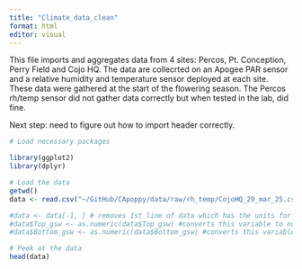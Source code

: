 ```yaml
---
title: "Climate_data_clean"
format: html
editor: visual
---
```


This file imports and aggregates data from 4 sites: Percos, Pt. Conception, Perry Field and Cojo HQ. The data are collecrted on an Apogee PAR sensor and a relative humidity and temperature sensor deployed at each site. These data were gathered at the start of the flowering season. The Percos rh/temp sensor did not gather data correctly but when tested in the lab, did fine.

Next step: need to figure out how to import header correctly.

```r

# Load necessary packages

library(ggplot2)
library(dplyr)

# Load the data
getwd()
data <- read.csv("~/GitHub/CApoppy/data/raw/rh_temp/CojoHQ_29_mar_25.csv", header = FALSE)

#data <- data[-1, ] # removes 1st line of data which has the units for the variables
#data$Top_gsw <- as.numeric(data$Top_gsw) #converts this variable to numeric, header row caused it to be character
#data$Bottom_gsw <- as.numeric(data$Bottom_gsw) #converts this variable to numeric header row caused it to be character

# Peek at the data
head(data)
```
